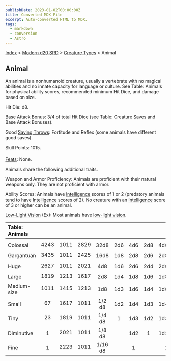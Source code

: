 ```yaml
---
publishDate: 2023-01-02T00:00:00Z
title: Converted MDX File
excerpt: Auto-converted HTML to MDX.
tags:
  - markdown
  - conversion
  - Astro
---
```


[Index](-index) > [Modern d20 SRD](modern-d20-srd-index) > [Creature Types](modern-d20-srd-creature-types-index) > Animal

## Animal

An animal is a nonhumanoid creature, usually a vertebrate with no magical abilities and no innate capacity for language or culture. See Table: Animals for physical ability scores, recommended minimum Hit Dice, and damage based on size.

Hit Die: d8.

Base Attack Bonus: 3/4 of total Hit Dice (see Table: Creature Saves and Base Attack Bonuses).

Good [Saving Throws](modern-d20-srd-basics-saving-throws): Fortitude and Reflex (some animals have different good saves).

Skill Points: 1015.

[Feats](modern-d20-srd-feats-index): None.

Animals share the following additional traits.

Weapon and Armor Proficiency: Animals are proficient with their natural weapons only. They are not proficient with armor.

Ability Scores: Animals have [Intelligence](modern-d20-srd-basics-ability-scores) scores of 1 or 2 (predatory animals tend to have [Intelligence](modern-d20-srd-basics-ability-scores) scores of 2). No creature with an [Intelligence](modern-d20-srd-basics-ability-scores) score of 3 or higher can be an animal.

[Low-Light
Vision](modern-d20-srd-special-abilities-low-light-vision) (Ex): Most animals have [low-light
vision](modern-d20-srd-special-abilities-low-light-vision).

| Table: Animals |      |      |      |         |     |     |     |     |
| :------------- | :--: | :--: | :--: | :-----: | :-: | :-: | :-: | --: |
|                |      |      |      |         |     |     |     |     |
| Colossal       | 4243 | 1011 | 2829 |  32d8   | 2d6 | 4d6 | 2d8 | 4d6 |
| Gargantuan     | 3435 | 1011 | 2425 |  16d8   | 1d8 | 2d8 | 2d6 | 2d8 |
| Huge           | 2627 | 1011 | 2021 |   4d8   | 1d6 | 2d6 | 2d4 | 2d6 |
| Large          | 1819 | 1213 | 1617 |   2d8   | 1d4 | 1d8 | 1d6 | 1d8 |
| Medium-size    | 1011 | 1415 | 1213 |   1d8   | 1d3 | 1d6 | 1d4 | 1d6 |
| Small          |  67  | 1617 | 1011 | 1/2 d8  | 1d2 | 1d4 | 1d3 | 1d4 |
| Tiny           |  23  | 1819 | 1011 | 1/4 d8  |  1  | 1d3 | 1d2 | 1d3 |
| Diminutive     |  1   | 2021 | 1011 | 1/8 d8  |     | 1d2 |  1  | 1d2 |
| Fine           |  1   | 2223 | 1011 | 1/16 d8 |     |  1  |     |   1 |
